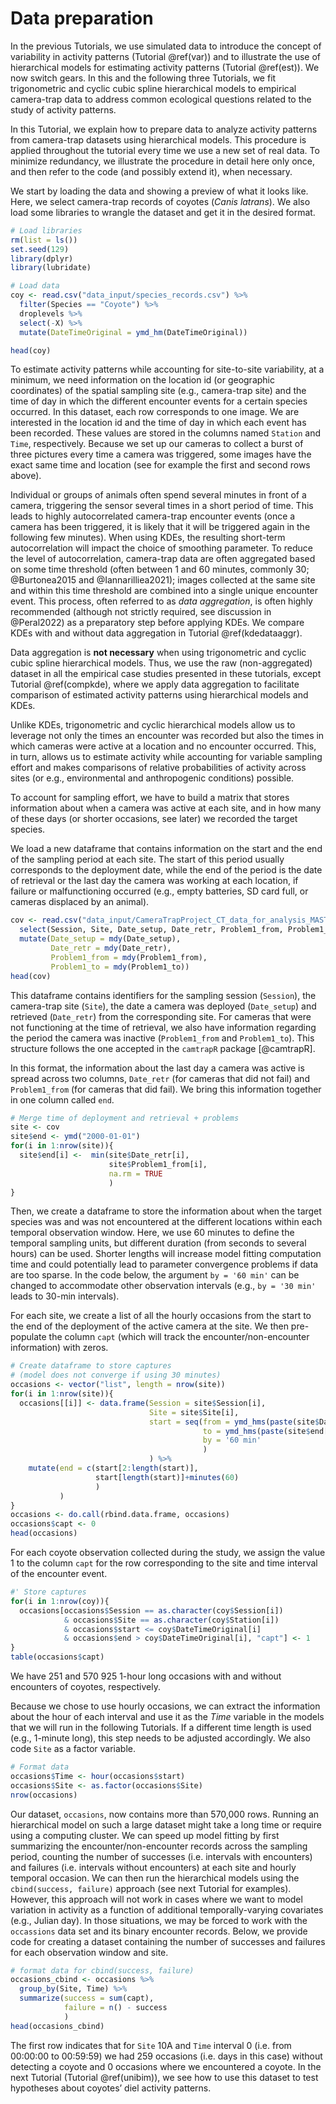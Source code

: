 # Data preparation {#dataprep}

In the previous Tutorials, we use simulated data to introduce the concept of variability in activity patterns (Tutorial \@ref(var)) and to illustrate the use of hierarchical models for  estimating activity patterns (Tutorial \@ref(est)). We now switch gears. In this and the following three Tutorials, we fit trigonometric and cyclic cubic spline hierarchical models to empirical camera-trap data to address common ecological questions related to the study of activity patterns.

In this Tutorial, we explain how to prepare data to analyze activity patterns from camera-trap datasets using hierarchical models. This procedure is applied throughout the tutorial every time we use a new set of real data. To minimize redundancy, we illustrate the procedure in detail here only once, and then refer to the code (and possibly extend it), when necessary. 

We start by loading the data and showing a preview of what it looks like. Here, we select camera-trap records of coyotes (*Canis latrans*). We also load some libraries to wrangle the dataset and get it in the desired format.

```r
# Load libraries
rm(list = ls())
set.seed(129)
library(dplyr)
library(lubridate)

# Load data
coy <- read.csv("data_input/species_records.csv") %>% 
  filter(Species == "Coyote") %>% 
  droplevels %>% 
  select(-X) %>% 
  mutate(DateTimeOriginal = ymd_hm(DateTimeOriginal))

head(coy)

```

To estimate activity patterns  while accounting for site-to-site variability, at a minimum, we need information on the location id (or geographic coordinates) of the spatial sampling site (e.g., camera-trap site) and the time of day in which the different encounter events for a certain species occurred. In this dataset, each row corresponds to one image. We are interested in the location id and the time of day in which each event has been recorded. These values are stored in the columns named `Station` and `Time`, respectively. Because we set up our cameras to collect a burst of three pictures every time a camera was triggered, some images have the exact same time and location (see for example the first and second rows above).

Individual or groups of animals often spend several minutes in front of a camera, triggering the sensor several times in a short period of time. This leads to highly autocorrelated camera-trap encounter events (once a camera has been triggered, it is likely that it will be triggered again in the following few minutes). When using KDEs, the resulting short-term autocorrelation will impact the choice of smoothing parameter. To reduce the level of autocorrelation, camera-trap data are often aggregated based on some time threshold (often between 1 and 60 minutes, commonly 30; @Burtonea2015 and @Iannarilliea2021); images collected at the same site and within this time threshold are combined into a single unique encounter event. This process, often referred to as _data aggregation_, is often highly recommended (although not strictly required, see discussion in @Peral2022) as a preparatory step before applying KDEs. We compare KDEs with and without data aggregation in Tutorial \@ref(kdedataaggr). 

Data aggregation is **not necessary** when using trigonometric and cyclic cubic spline hierarchical models. Thus, we use the raw (non-aggregated) dataset in all the empirical case studies presented in these tutorials, except Tutorial \@ref(compkde), where we apply data aggregation to facilitate comparison of estimated activity patterns using hierarchical models and KDEs. 

Unlike KDEs, trigonometric and cyclic hierarchical models allow us to leverage not only the times an encounter was recorded but also the times in which cameras were active at a location and no encounter occurred. This, in turn, allows us to estimate activity while accounting for variable sampling effort and makes comparisons of relative probabilities of activity across sites (or e.g., environmental and anthropogenic conditions) possible.

To account for sampling effort, we have to build a matrix that stores information about when a camera was active at each site, and in how many of these days (or shorter occasions, see later) we recorded the target species.

We load a new dataframe that contains information on the start and the end of the sampling period at each site. The start of this period usually corresponds to the deployment date, while the end of the period is the date of retrieval or the last day the camera was working at each location, if failure or malfunctioning occurred (e.g., empty batteries, SD card full, or cameras displaced by an animal).

```r
cov <- read.csv("data_input/CameraTrapProject_CT_data_for_analysis_MASTER.csv", as.is = TRUE) %>% 
  select(Session, Site, Date_setup, Date_retr, Problem1_from, Problem1_to) %>% 
  mutate(Date_setup = mdy(Date_setup),
         Date_retr = mdy(Date_retr),
         Problem1_from = mdy(Problem1_from),
         Problem1_to = mdy(Problem1_to)) 
head(cov)
```

This dataframe contains identifiers for the sampling session (`Session`), the camera-trap site (`Site`), the date a camera was deployed (`Date_setup`) and retrieved (`Date_retr`) from the corresponding site. For cameras that were not functioning at the time of retrieval, we also have information regarding the period the camera was inactive (`Problem1_from` and `Problem1_to`). This structure follows the one accepted in the `camtrapR` package [@camtrapR].

In this format, the information about the last day a camera was active is spread across two columns, `Date_retr` (for cameras that did not fail) and `Problem1_from` (for cameras that did fail). We bring this information together in one column called `end`.

```r
# Merge time of deployment and retrieval + problems
site <- cov
site$end <- ymd("2000-01-01")
for(i in 1:nrow(site)){
  site$end[i] <-  min(site$Date_retr[i], 
                      site$Problem1_from[i], 
                      na.rm = TRUE
                      )
}
```

Then, we create a dataframe to store the information about when the target species was and was not encountered at the different locations within each temporal observation window. Here, we use 60 minutes to define the temporal sampling units, but different duration (from seconds to several hours) can be used. Shorter lengths will increase model fitting computation time and could potentially lead to parameter convergence problems if data are too sparse. In the code below, the argument `by = '60 min'` can be changed to accommodate other observation intervals (e.g., `by = '30 min'` leads to 30-min intervals). 

For each site, we create a list of all the hourly occasions from the start to the end of the deployment of the active camera at the site. We then pre-populate the column `capt` (which will track the encounter/non-encounter information) with zeros. 

```r
# Create dataframe to store captures 
# (model does not converge if using 30 minutes)
occasions <- vector("list", length = nrow(site))
for(i in 1:nrow(site)){
  occasions[[i]] <- data.frame(Session = site$Session[i],
                               Site = site$Site[i],
                               start = seq(from = ymd_hms(paste(site$Date_setup[i], "00:00:00", sep = " ")), 
                                           to = ymd_hms(paste(site$end[i], "23:59:59", sep = " ")), 
                                           by = '60 min'
                                           )
                               ) %>% 
    mutate(end = c(start[2:length(start)], 
                   start[length(start)]+minutes(60)
                   )
           ) 
}
occasions <- do.call(rbind.data.frame, occasions)
occasions$capt <- 0
head(occasions)
```

For each coyote observation collected during the study, we assign the value 1 to the column `capt` for the row corresponding to the site and time interval of the encounter event. 

```r
#' Store captures
for(i in 1:nrow(coy)){
  occasions[occasions$Session == as.character(coy$Session[i]) 
            & occasions$Site == as.character(coy$Station[i]) 
            & occasions$start <= coy$DateTimeOriginal[i] 
            & occasions$end > coy$DateTimeOriginal[i], "capt"] <- 1
}
table(occasions$capt)
```

We have 251 and 570 925 1-hour long occasions with and without encounters of coyotes, respectively. 

Because we chose to use hourly occasions, we can extract the information about the hour of each interval and use it as the _Time_ variable in the models that we will run in the following Tutorials. If a different time length is used (e.g., 1-minute long), this step needs to be adjusted accordingly. We also code `Site` as a factor variable.

```r
# Format data 
occasions$Time <- hour(occasions$start)
occasions$Site <- as.factor(occasions$Site)
nrow(occasions)
```
Our dataset, `occasions`, now contains more than 570,000 rows. Running an hierarchical model on such a large dataset might take a long time or require using a computing cluster. We can speed up model fitting by first summarizing the encounter/non-encounter records across the sampling period, counting the number of successes (i.e. intervals with encounters) and failures (i.e. intervals without encounters) at each site and hourly temporal occasion. We can then run the hierarchical models using the `cbind(success, failure)` approach (see next Tutorial for examples). However, this approach will not work in cases where we want to model variation in activity as a function of additional temporally-varying covariates (e.g., Julian day). In those situations, we may be forced to work with the `occassions` data set and its binary encounter records. Below, we provide code for creating a dataset containing the number of successes and failures for each observation window and site.

```r
# format data for cbind(success, failure)
occasions_cbind <- occasions %>% 
  group_by(Site, Time) %>% 
  summarize(success = sum(capt),
            failure = n() - success
            )
head(occasions_cbind)
```

The first row indicates that for `Site` 10A and `Time` interval 0 (i.e. from 00:00:00 to 00:59:59) we had 259 occasions (i.e. days in this case) without detecting a coyote and 0 occasions where we encountered a coyote. In the next Tutorial (Tutorial \@ref(unibim)), we see how to use this dataset to test hypotheses about coyotes' diel activity patterns. 
